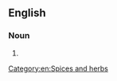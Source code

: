 ==English==

===Noun===
{{en-noun|head=[[Szechuan]] [[pepper]]|s|-}}

# {{alternative form of|Sichuan pepper}}

[[Category:en:Spices and herbs]]